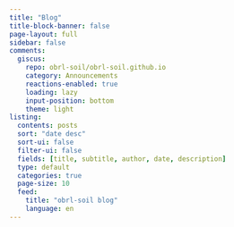 ```yaml
---
title: "Blog"
title-block-banner: false
page-layout: full
sidebar: false
comments:
  giscus: 
    repo: obrl-soil/obrl-soil.github.io
    category: Announcements
    reactions-enabled: true
    loading: lazy
    input-position: bottom
    theme: light
listing: 
  contents: posts
  sort: "date desc"
  sort-ui: false
  filter-ui: false
  fields: [title, subtitle, author, date, description]
  type: default
  categories: true
  page-size: 10
  feed: 
    title: "obrl-soil blog"
    language: en
---
```

